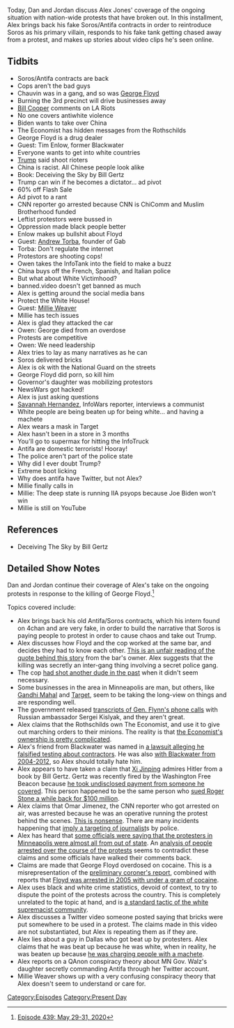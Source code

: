 {{DEFAULTSORT:
    #_EPISODE_0439:May 29-31, 2020
}}{{Episode
    | title             = May 29-31, 2020
    | caption           = Listen to this episode on [https://knowledgefight.libsyn.com/439-may-29-31-2020 Libsyn] [https://open.spotify.com/episode/0WsecujY5tbujokupXOOx1 Spotify], Read the [[Transcript/439: May 29-31, 2020|Unofficial Transcript]], View discussion on [https://reddit.com/gugh51 Reddit]
    | episodeNumber     = 439
    | length            = 02:28:03
    | airDate           = June 1, 2020
    | coverageStartDate = May 29, 2020
    | coverageEndDate   = May 31, 2020
    | episodeType       = [[:Category:Present Day|Present Day]]
    | appearance        = [[George Soros]], [[Derek Chauvin]], [[George Floyd]], [[Bill Cooper]], [[Joe Biden]], [[Andrew Torba]], [[Millie Weaver]], [[Savannah Hernandez]]
    | previousEpisode   = [[438: May 26-28, 2020]]
    | nextEpisode       = [[440: June 1-2, 2020]]
}}

{{Stub}}

Today, Dan and Jordan discuss Alex Jones' coverage of the ongoing situation with nation-wide protests that have broken out. In this installment, Alex brings back his fake Soros/Antifa contracts in order to reintroduce Soros as his primary villain, responds to his fake tank getting chased away from a protest, and makes up stories about video clips he's seen online.

==Tidbits==

*Soros/Antifa contracts are back
*Cops aren't the bad guys
*Chauvin was in a gang, and so was [[George Floyd]]
*Burning the 3rd precinct will drive businesses away
*[[Bill Cooper]] comments on LA Riots
*No one covers antiwhite violence
*Biden wants to take over China
*The Economist has hidden messages from the Rothschilds
*George Floyd is a drug dealer
*Guest: Tim Enlow, former Blackwater
*Everyone wants to get into white countries
*[[Donald Trump|Trump]] said shoot rioters
*China is racist. All Chinese people look alike
*Book: Deceiving the Sky by Bill Gertz
*Trump can win if he becomes a dictator... ad pivot
*60% off Flash Sale
*Ad pivot to a rant
*CNN reporter go arrested because CNN is ChiComm and Muslim Brotherhood funded
*Leftist protestors were bussed in
*Oppression made black people better
*Enlow makes up bullshit about Floyd
*Guest: [[Andrew Torba]], founder of Gab
*Torba: Don't regulate the internet
*Protestors are shooting cops!
*Owen takes the InfoTank into the field to make a buzz
*China buys off the French, Spanish, and Italian police
*But what about White Victimhood?
*banned.video doesn't get banned as much
*Alex is getting around the social media bans
*Protect the White House!
*Guest: [[Millie Weaver]]
*Millie has tech issues
*Alex is glad they attacked the car
*Owen: George died from an overdose
*Protests are competitive
*Owen: We need leadership
*Alex tries to lay as many narratives as he can
*Soros delivered bricks
*Alex is ok with the National Guard on the streets
*George Floyd did porn, so kill him
*Governor's daughter was mobilizing protestors
*NewsWars got hacked!
*Alex is just asking questions
*[[Savannah Hernandez]], InfoWars reporter, interviews a communist
*White people are being beaten up for being white... and having a machete
*Alex wears a mask in Target
*Alex hasn't been in a store in 3 months
*You'll go to supermax for hitting the InfoTruck
*Antifa are domestic terrorists! Hooray!
*The police aren't part of the police state
*Why did I ever doubt Trump?
*Extreme boot licking
*Why does antifa have Twitter, but not Alex?
*Millie finally calls in
*Millie: The deep state is running IIA psyops because Joe Biden won't win
*Millie is still on YouTube

==References==

*Deceiving The Sky by Bill Gertz

==Detailed Show Notes==

Dan and Jordan continue their coverage of Alex's take on the ongoing protests in response to the killing of George Floyd.<ref>[https://knowledgefight.com/research/2020/6/1/episode-439-may-29-31-2020 Episode 439: May 29-31, 2020]</ref>

Topics covered include:

*Alex brings back his old Antifa/Soros contracts, which his intern found on 4chan and are very fake, in order to build the narrative that Soros is paying people to protest in order to cause chaos and take out Trump.
*Alex discusses how Floyd and the cop worked at the same bar, and decides they had to know each other. [https://kstp.com/news/george-floyd-fired-officer-overlapped-security-shifts-at-south-minneapolis-club-may-28-2020/5743990/ This is an unfair reading of the quote behind this story] from the bar's owner. Alex suggests that the killing was secretly an inter-gang thing involving a secret police gang.
*The cop [https://www.thedailybeast.com/minneapolis-man-alleges-derek-chauvin-tried-to-kill-him-before-he-kneeled-on-george-floyd had shot another dude in the past] when it didn't seem necessary.
*Some businesses in the area in Minneapolis are man, but others, like [https://indianexpress.com/article/trending/trending-globally/gandhi-mahal-restaurant-minneapolis-george-floyd-6434319/ Gandhi Mahal] and [https://corporate.target.com/article/2020/05/supporting-communities-minnesota-beyond Target], seem to be taking the long-view on things and are responding well.
*The government released [https://www.cnn.com/2020/05/29/politics/flynn-kislyak-transcripts-sent-to-congress/index.html transcripts of Gen. Flynn's phone calls] with Russian ambassador Sergei Kislyak, and they aren't great.
*Alex claims that the Rothschilds own The Economist, and use it to give out marching orders to their minions. The reality is that [https://www.politico.eu/article/agnellis-rothschilds-close-in-on-economist-magazine-sale-pearson/ the Economist's ownership is pretty complicated].
*Alex's friend from Blackwater was named in [https://www.wired.com/2012/07/blackwater-lawsuit/ a lawsuit alleging he falsified testing about contractors]. He was also [https://www.texastacticaltraininginstitute.com/pages/our-team with Blackwater from 2004-2012], so Alex should totally hate him.
*Alex appears to have taken a claim that [[Xi Jinping]] admires Hitler from a book by Bill Gertz. Gertz was recently fired by the Washington Free Beacon because [https://www.buzzfeednews.com/article/rosiegray/a-conservative-journalist-admitted-to-taking-100000-from he took undisclosed payment from someone he covered]. This person happened to be the same person who [https://fortune.com/2018/12/18/stone-infowars-spread-lies-chinese-billionaire/ sued Roger Stone a while back for $100 million].
*Alex claims that Omar Jimenez, the CNN reporter who got arrested on air, was arrested because he was an operative running the protest behind the scenes. [https://www.cnn.com/2020/05/29/us/minneapolis-cnn-crew-arrested/index.html This is nonsense]. There are many incidents happening that [https://www.dailymail.co.uk/news/article-8373001/Journalist-left-blind-one-eye-shot-rubber-bullet-Minneapolis-protest.html imply a targeting of journalist]s by police.
*Alex has heard that [https://www.kare11.com/article/news/local/george-floyd/minnneapolis-leaders-speak-on-riots-george-floyd/89-8dfdf050-39ef-4af8-8f00-0b0074df8fe2 some officials were saying that the protesters in Minneapolis were almost all from out of state]. An [https://www.kare11.com/article/news/investigations/kare-11-investigates-records-show-arrests-mostly-minnesotans-as-george-floyd-protests-riots-continue-minneapolis-st-paul/89-73f3e0e8-0664-41d5-8d3e-4467d04da7cb analysis of people arrested over the course of the protests] seems to contradict these claims and some officials have walked their comments back.
*Claims are made that George Floyd overdosed on cocaine. This is a misrepresentation of the [https://www.documentcloud.org/documents/6933246-Derek-Chauvin-Complaint.html preliminary coroner's report], combined with reports that [https://www.dailymail.co.uk/news/article-8366533/George-Floyd-moved-Minneapolis-start-new-life-released-prison-Texas.html Floyd was arrested in 2005 with under a gram of cocaine].
*Alex uses black and white crime statistics, devoid of context, to try to dispute the point of the protests across the country. This is completely unrelated to the topic at hand, and is [https://www.splcenter.org/20180614/biggest-lie-white-supremacist-propaganda-playbook-unraveling-truth-about-%E2%80%98black-white-crime a standard tactic of the white supremacist community].
*Alex discusses a Twitter video someone posted saying that bricks were put somewhere to be used in a protest. The claims made in this video are not substantiated, but Alex is repeating them as if they are.
*Alex lies about a guy in Dallas who got beat up by protesters. Alex claims that he was beat up because he was white, when in reality, he was beaten up because [https://dfw.cbslocal.com/2020/05/31/victim-assault-video-dallas-confronted-protesters-machete-protect-neighborhood-police-say/amp/?__twitter_impression=true he was charging people with a machete].
*Alex reports on a QAnon conspiracy theory about MN Gov. Walz's daughter secretly commanding Antifa through her Twitter account.
*Millie Weaver shows up with a very confusing conspiracy theory that Alex doesn't seem to understand or care for.

[[Category:Episodes]]
[[Category:Present Day]]
